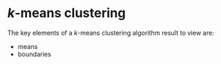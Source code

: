 # $k$-means clustering


::: info
The key elements of a $k$-means clustering algorithm result to view are:

- means 
- boundaries 
:::